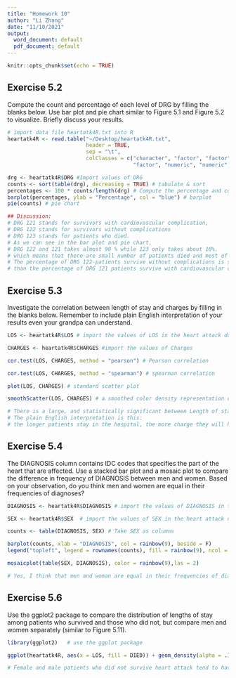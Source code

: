 ```yaml
---
title: "Homework 10"
author: "Li Zhang"
date: "11/10/2021"
output:
  word_document: default
  pdf_document: default
---
```


```r
knitr::opts_chunk$set(echo = TRUE)
```

## Exercise 5.2
Compute the count and percentage of each level of DRG by filling the blanks below. Use bar plot and pie chart similar to Figure 5.1 and Figure 5.2 to visualize. Briefly discuss your results.

```r
# import data file heartatk4R.txt into R
heartatk4R <- read.table("~/Desktop/heartatk4R.txt", 
                         header = TRUE, 
                         sep = "\t", 
                         colClasses = c("character", "factor", "factor", "factor", 
                                        "factor", "numeric", "numeric", "numeric"))

drg <- heartatk4R$DRG #Import values of DRG
counts <- sort(table(drg), decreasing = TRUE) # tabulate & sort
percentages <- 100 * counts/length(drg) # Compute the percentage and convert to %
barplot(percentages, ylab = "Percentage", col = "blue") # barplot
pie(counts) # pie chart

## Discussion:
# DRG 121 stands for survivors with cardiovascular complication, 
# DRG 122 stands for survivors without complications 
# DRG 123 stands for patients who died.
# As we can see in the bar plot and pie chart, 
# DRG 122 and 121 takes almost 90 % while 123 only takes about 10%. 
# which means that there are small number of patients died and most of the patients are survived. 
# The percentage of DRG 122-patients survive without complications is slightly greater 
# than the percentage of DRG 121 patients survive with cardiovascular complications.


```



## Exercise 5.3
Investigate the correlation between length of stay and charges by filling in the blanks below. Remember to include plain English interpretation of your results even your grandpa can understand.

```r
LOS <- heartatk4R$LOS # import the values of LOS in the heart attack data

CHARGES <- heartatk4R$CHARGES #import the values of Charges

cor.test(LOS, CHARGES, method = "pearson") # Pearson correlation

cor.test(LOS, CHARGES, method = "spearman") # spearman correlation

plot(LOS, CHARGES) # standard scatter plot

smoothScatter(LOS, CHARGES) # a smoothed color density representation of a scatterplot

# There is a large, and statistically significant between Length of stay in hospital and charge.
# The plain English interpretation is this: 
# the longer patients stay in the hospital, the more charge they will have. 
```


## Exercise 5.4
The DIAGNOSIS column contains IDC codes that specifies the part of the heart that are affected. Use a stacked bar plot and a mosaic plot to compare the difference in frequency of DIAGNOSIS between men and women. Based on your observation, do you think men and women are equal in their frequencies of diagnoses?

```r

DIAGNOSIS <- heartatk4R$DIAGNOSIS # import the values of DIAGNOSIS in the heart attack data 

SEX <- heartatk4R$SEX  # import the values of SEX in the heart attack data

counts <- table(DIAGNOSIS, SEX) # Take SEX as columns

barplot(counts, xlab = "DIAGNOSIS", col = rainbow(9), beside = F)
legend("topleft", legend = rownames(counts), fill = rainbow(9), ncol = 3, cex = 0.75)

mosaicplot(table(SEX, DIAGNOSIS), color = rainbow(9),las = 2)

# Yes, I think that men and woman are equal in their frequencies of diagnoses.

```


## Exercise 5.6
Use the ggplot2 package to compare the distribution of lengths of stay among patients who survived and those who did not, but compare men and women separately (similar to Figure 5.11).
```r

library(ggplot2)   # use the ggplot package

ggplot(heartatk4R, aes(x = LOS, fill = DIED)) + geom_density(alpha = .3) + facet_grid(SEX~ .)

# Female and male patients who did not survive heart attack tend to have shorter LOS.

```
